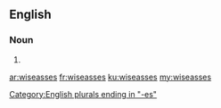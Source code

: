 ==English==

===Noun===
{{head|en|noun plural form}}

# {{plural of|wiseass|lang=en}}

[[Category:English plurals ending in "-es"]]

[[ar:wiseasses]]
[[fr:wiseasses]]
[[ku:wiseasses]]
[[my:wiseasses]]